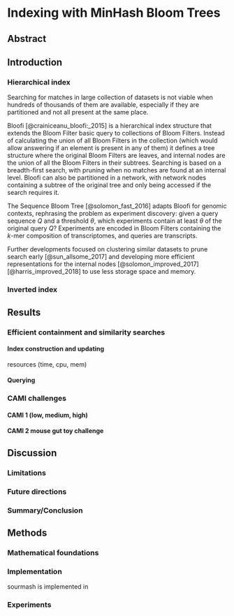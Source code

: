 # Indexing with MinHash Bloom Trees

\chaptermark {MHBT}

## Abstract

## Introduction

### Hierarchical index

Searching for matches in large collection of datasets is not viable when hundreds of thousands of
them are available,
especially if they are partitioned and not all present at the same place.

Bloofi [@crainiceanu_bloofi:_2015] is a hierarchical index structure that
extends the Bloom Filter basic query to collections of Bloom Filters.
Instead of calculating the union of all Bloom Filters in the collection
(which would allow answering if an element is present in any of them)
it defines a tree structure where the original Bloom Filters are leaves,
and internal nodes are the union of all the Bloom Filters in their subtrees.
Searching is based on a breadth-first search,
with pruning when no matches are found at an internal level.
Bloofi can also be partitioned in a network,
with network nodes containing a subtree of the original tree and only being
accessed if the search requires it.

The Sequence Bloom Tree [@solomon_fast_2016] adapts Bloofi for genomic contexts,
rephrasing the problem as experiment discovery:
given a query sequence $Q$ and a threshold $\theta$,
which experiments contain at least $\theta$ of the original query $Q$?
Experiments are encoded in Bloom Filters containing the $k$-mer composition of transcriptomes,
and queries are transcripts.

Further developments focused on clustering similar datasets to prune search
early [@sun_allsome_2017] and developing more efficient representations for the
internal nodes [@solomon_improved_2017] [@harris_improved_2018] to use less
storage space and memory.

### Inverted index

<!--
- a map of hash -> list of dataset IDs
- differs from kraken: it collapses the list of dataset IDs to the LCA,

- Mantis is also an inverted index (hash -> color), where 'color' encodes
  a subset of the datasets
-->

## Results

### Efficient containment and similarity searches

#### Index construction and updating

resources (time, cpu, mem)
<!--

- sourmash indices benefit from more data. Inverted index

-->

#### Querying

<!--
COST (cost of single thread)
-->

### CAMI challenges

<!--

Intro: what is CAMI, what it provides:
- challenges provide gold standards (what is expected to be in the sample)
- standardized tools for profiling performance comparisons (OPAL)

-->

#### CAMI 1 (low, medium, high)

<!--
- Already published, but results are for older/outdated tools
- still a good benchmark (because gold standards are available)
- low and medium datasets have viruses, which are not in sourmash indices

-->

#### CAMI 2 mouse gut toy challenge

<!--
- new CAMI challenges, with short and long reads (pacbio)
- toy challenge is calibration: gold standard available
- CAMI provides results for other tools

- sourmash gather:
-->

## Discussion

### Limitations

<!--
Viruses (scaled minhash too small).
  mash screen solves this by going for sensitivity (at the cost of precision),
  possible solution: scaled+num hashes, but would only allow mash screen-like method


-->

### Future directions

<!--
- Better localization in SBT
- batch_insert for SBT, insert_one for Inverse Index
- Other indices
  * Fundamentally a scaled minhash is a subset of the k-mer composition of a
  dataset, so any index from https://www.biorxiv.org/content/10.1101/866756v1
  ("Data structures based on k-mers for querying large collections of sequencing datasets")
  can be used to scale.
  * since gather is defined over a collection of signatures,
- gather assigns hashes to best matches ("winner-takes-all"). Other approaches
  will be needed to disambiguate matches further
- sourmash is single threaded, but parallel queries are possible
-->

### Summary/Conclusion

## Methods

### Mathematical foundations

### Implementation

sourmash is implemented in

### Experiments
